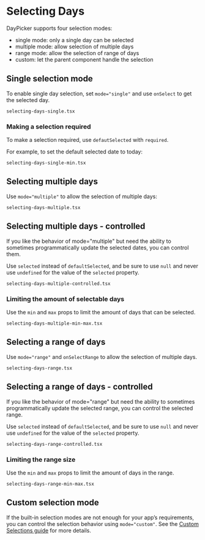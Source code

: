 # Selecting Days

DayPicker supports four selection modes:

- single mode: only a single day can be selected
- multiple mode: allow selection of multiple days
- range mode: allow the selection of range of days
- custom: let the parent component handle the selection

## Single selection mode

To enable single day selection, set `mode="single"` and use `onSelect` to get
the selected day.

```include
selecting-days-single.tsx
```

### Making a selection required

To make a selection required, use `defautSelected` with `required`.

For example, to set the default selected date to today:

```include
selecting-days-single-min.tsx
```

## Selecting multiple days

Use `mode="multiple"` to allow the selection of multiple days:

```include
selecting-days-multiple.tsx
```


## Selecting multiple days - controlled

If you like the behavior of mode="multiple" but need the ability to sometimes
programmatically update the selected dates, you can control them.

Use `selected` instead of `defaultSelected`, and be sure to use `null` and 
never use `undefined` for the value of the `selected` property.

```include
selecting-days-multiple-controlled.tsx
```

### Limiting the amount of selectable days

Use the `min` and `max` props to limit the amount of days that can be selected.

```include
selecting-days-multiple-min-max.tsx
```

## Selecting a range of days

Use `mode="range"` and `onSelectRange` to allow the selection of multiple days.

```include
selecting-days-range.tsx
```

## Selecting a range of days - controlled

If you like the behavior of mode="range" but need the ability to sometimes
programmatically update the selected range, you can control the selected range.

Use `selected` instead of `defaultSelected`, and be sure to use `null` and 
never use `undefined` for the value of the `selected` property.

```include
selecting-days-range-controlled.tsx
```


### Limiting the range size

Use the `min` and `max` props to limit the amount of days in the range.

```include
selecting-days-range-min-max.tsx
```

## Custom selection mode

If the built-in selection modes are not enough for your app’s requirements, you
can control the selection behavior using `mode="custom"`. See the [Custom
Selections guide](/guides/custom-selections) for more details.
